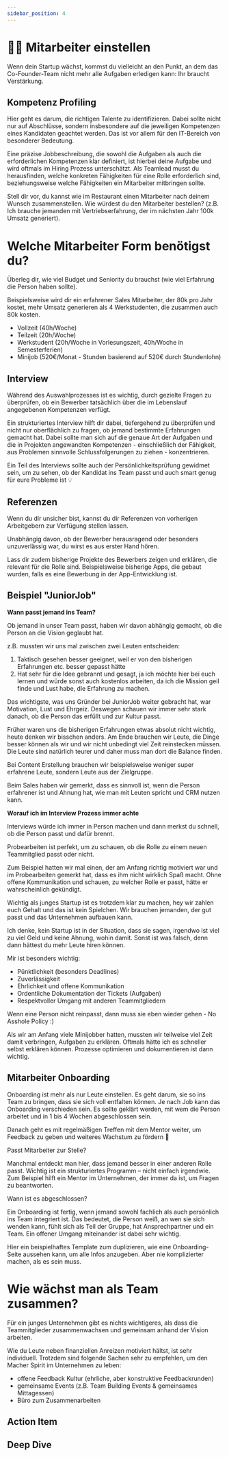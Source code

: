 ```yaml
---
sidebar_position: 4
---
```


# ✍🏻 Mitarbeiter einstellen

<Admonition type="info" icon="📍">
  Wenn dein Startup wächst, kommst du vielleicht an den Punkt, an dem das
  Co-Founder-Team nicht mehr alle Aufgaben erledigen kann: Ihr braucht
  Verstärkung.
</Admonition>

## Kompetenz Profiling

Hier geht es darum, die richtigen Talente zu identifizieren. Dabei sollte nicht nur auf Abschlüsse, sondern insbesondere auf die jeweiligen Kompetenzen eines Kandidaten geachtet werden. Das ist vor allem für den IT-Bereich von besonderer Bedeutung.

Eine präzise Jobbeschreibung, die sowohl die Aufgaben als auch die erforderlichen Kompetenzen klar definiert, ist hierbei deine Aufgabe und wird oftmals im Hiring Prozess unterschätzt. Als Teamlead musst du herausfinden, welche konkreten Fähigkeiten für eine Rolle erforderlich sind, beziehungsweise welche Fähigkeiten ein Mitarbeiter mitbringen sollte.

Stell dir vor, du kannst wie im Restaurant einen Mitarbeiter nach deinem Wunsch zusammenstellen. Wie würdest du den Mitarbeiter bestellen? (z.B. Ich brauche jemanden mit Vertriebserfahrung, der im nächsten Jahr 100k Umsatz generiert).

# Welche Mitarbeiter Form benötigst du?

Überleg dir, wie viel Budget und Seniority du brauchst (wie viel Erfahrung die Person haben sollte).

Beispielsweise wird dir ein erfahrener Sales Mitarbeiter, der 80k pro Jahr kostet, mehr Umsatz generieren als 4 Werkstudenten, die zusammen auch 80k kosten.

- Vollzeit (40h/Woche)
- Teilzeit (20h/Woche)
- Werkstudent (20h/Woche in Vorlesungszeit, 40h/Woche in Semesterferien)
- Minijob (520€/Monat - Stunden basierend auf 520€ durch Stundenlohn)

## Interview

Während des Auswahlprozesses ist es wichtig, durch gezielte Fragen zu überprüfen, ob ein Bewerber tatsächlich über die im Lebenslauf angegebenen Kompetenzen verfügt.

Ein strukturiertes Interview hilft dir dabei, tiefergehend zu überprüfen und nicht nur oberflächlich zu fragen, ob jemand bestimmte Erfahrungen gemacht hat. Dabei sollte man sich auf die genaue Art der Aufgaben und die in Projekten angewandten Kompetenzen - einschließlich der Fähigkeit, aus Problemen sinnvolle Schlussfolgerungen zu ziehen - konzentrieren.

Ein Teil des Interviews sollte auch der Persönlichkeitsprüfung gewidmet sein, um zu sehen, ob der Kandidat ins Team passt und auch smart genug für eure Probleme ist 💡

## Referenzen

Wenn du dir unsicher bist, kannst du dir Referenzen von vorherigen Arbeitgebern zur Verfügung stellen lassen.

Unabhängig davon, ob der Bewerber herausragend oder besonders unzuverlässig war, du wirst es aus erster Hand hören.

Lass dir zudem bisherige Projekte des Bewerbers zeigen und erklären, die relevant für die Rolle sind. Beispielsweise bisherige Apps, die gebaut wurden, falls es eine Bewerbung in der App-Entwicklung ist.

## Beispiel "JuniorJob"

<ImageFloat
  text="Bersa & Celina haben mittlerweile ein Team von über 15 Leuten"
  source="https://cdn.prod.www.spiegel.de/stories/88464/assets/3/f-img_7658-57331708347243672.jpeg?t=1708616867000&t=1708616867000"
/>

**Wann passt jemand ins Team?**

Ob jemand in unser Team passt, haben wir davon abhängig gemacht, ob die Person an die Vision geglaubt hat.

z.B. mussten wir uns mal zwischen zwei Leuten entscheiden:

1. Taktisch gesehen besser geeignet, weil er von den bisherigen Erfahrungen etc. besser gepasst hätte
2. Hat sehr für die Idee gebrannt und gesagt, ja ich möchte hier bei euch lernen und würde sonst auch kostenlos arbeiten, da ich die Mission geil finde und Lust habe, die Erfahrung zu machen.

Das wichtigste, was uns Gründer bei JuniorJob weiter gebracht hat, war Motivation, Lust und Ehrgeiz. Deswegen schauen wir immer sehr stark danach, ob die Person das erfüllt und zur Kultur passt.

Früher waren uns die bisherigen Erfahrungen etwas absolut nicht wichtig, heute denken wir bisschen anders. Am Ende brauchen wir Leute, die Dinge besser können als wir und wir nicht unbedingt viel Zeit reinstecken müssen. Die Leute sind natürlich teurer und daher muss man dort die Balance finden.

Bei Content Erstellung brauchen wir beispielsweise weniger super erfahrene Leute, sondern Leute aus der Zielgruppe.

Beim Sales haben wir gemerkt, dass es sinnvoll ist, wenn die Person erfahrener ist und Ahnung hat, wie man mit Leuten spricht und CRM nutzen kann.

**Worauf ich im Interview Prozess immer achte**

Interviews würde ich immer in Person machen und dann merkst du schnell, ob die Person passt und dafür brennt.

Probearbeiten ist perfekt, um zu schauen, ob die Rolle zu einem neuen Teammitglied passt oder nicht.

Zum Beispiel hatten wir mal einen, der am Anfang richtig motiviert war und im Probearbeiten gemerkt hat, dass es ihm nicht wirklich Spaß macht. Ohne offene Kommunikation und schauen, zu welcher Rolle er passt, hätte er wahrscheinlich gekündigt.

Wichtig als junges Startup ist es trotzdem klar zu machen, hey wir zahlen euch Gehalt und das ist kein Spielchen. Wir brauchen jemanden, der gut passt und das Unternehmen aufbauen kann.

Ich denke, kein Startup ist in der Situation, dass sie sagen, irgendwo ist viel zu viel Geld und keine Ahnung, wohin damit. Sonst ist was falsch, denn dann hättest du mehr Leute hiren können.

Mir ist besonders wichtig:

- Pünktlichkeit (besonders Deadlines)
- Zuverlässigkeit
- Ehrlichkeit und offene Kommunikation
- Ordentliche Dokumentation der Tickets (Aufgaben)
- Respektvoller Umgang mit anderen Teammitgliedern

Wenn eine Person nicht reinpasst, dann muss sie eben wieder gehen - No Asshole Policy :)

Als wir am Anfang viele Minijobber hatten, mussten wir teilweise viel Zeit damit verbringen, Aufgaben zu erklären. Oftmals hätte ich es schneller selbst erklären können. Prozesse optimieren und dokumentieren ist dann wichtig.

## Mitarbeiter Onboarding

Onboarding ist mehr als nur Leute einstellen. Es geht darum, sie so ins Team zu bringen, dass sie sich voll entfalten können. Je nach Job kann das Onboarding verschieden sein. Es sollte geklärt werden, mit wem die Person arbeitet und in 1 bis 4 Wochen abgeschlossen sein.

Danach geht es mit regelmäßigen Treffen mit dem Mentor weiter, um Feedback zu geben und weiteres Wachstum zu fördern 🙌

Passt Mitarbeiter zur Stelle?

Manchmal entdeckt man hier, dass jemand besser in einer anderen Rolle passt. Wichtig ist ein strukturiertes Programm – nicht einfach irgendwie. Zum Beispiel hilft ein Mentor im Unternehmen, der immer da ist, um Fragen zu beantworten.

Wann ist es abgeschlossen?

Ein Onboarding ist fertig, wenn jemand sowohl fachlich als auch persönlich ins Team integriert ist. Das bedeutet, die Person weiß, an wen sie sich wenden kann, fühlt sich als Teil der Gruppe, hat Ansprechpartner und ein Team. Ein offener Umgang miteinander ist dabei sehr wichtig.

Hier ein beispielhaftes Template zum duplizieren, wie eine Onboarding-Seite aussehen kann, um alle Infos anzugeben. Aber nie komplizierter machen, als es sein muss.

# Wie wächst man als Team zusammen?

Für ein junges Unternehmen gibt es nichts wichtigeres, als dass die Teammitglieder zusammenwachsen und gemeinsam anhand der Vision arbeiten.

Wie du Leute neben finanziellen Anreizen motiviert hältst, ist sehr individuell. Trotzdem sind folgende Sachen sehr zu empfehlen, um den Macher Spirit im Unternehmen zu leben:

- offene Feedback Kultur (ehrliche, aber konstruktive Feedbackrunden)
- gemeinsame Events (z.B. Team Building Events & gemeinsames Mittagessen)
- Büro zum Zusammenarbeiten

## Action Item

<Tooltipp
  toolName="Role Expectation Template"
  toolDescription="Fülle es aus, um dir klar zu werden, welche Rollen du brauchst"
  toolSource="https://www.notion.so/Role-expectations-b42c1852b5594e9b9af2f76a933c965c?pvs=4"
  buttonText="Zum Template"
/>

## Deep Dive

<TwoColumns>
  <YouTube videoId="V-MhQ7QlFTA" />
  <YouTube videoId="mw8you5AuNY" />
  <YouTube videoId="6ZCMow9ygnY" />
  <YouTube videoId="cemduJKQl5w" />
</TwoColumns>
